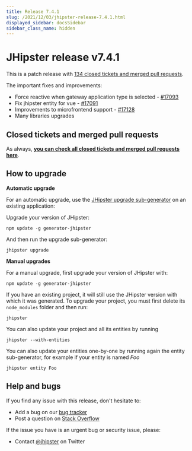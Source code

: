 ```yaml
---
title: Release 7.4.1
slug: /2021/12/03/jhipster-release-7.4.1.html
displayed_sidebar: docsSidebar
sidebar_class_name: hidden
---
```


JHipster release v7.4.1
==================

This is a patch release with [134 closed tickets and merged pull requests](https://github.com/jhipster/generator-jhipster/issues?q=milestone%3A7.4.1+is%3Aclosed).

The important fixes and improvements:
- Force reactive when gateway application type is selected - [#17093](https://github.com/jhipster/generator-jhipster/pull/17093)
- Fix jhipster entity for vue - [#17091](https://github.com/jhipster/generator-jhipster/pull/17091)
- Improvements to microfrontend support - [#17128](https://github.com/jhipster/generator-jhipster/pull/17128)
- Many libraries upgrades


Closed tickets and merged pull requests
------------
As always, __[you can check all closed tickets and merged pull requests here](https://github.com/jhipster/generator-jhipster/issues?q=milestone%3A7.4.1+is%3Aclosed)__.

How to upgrade
------------

**Automatic upgrade**

For an automatic upgrade, use the [JHipster upgrade sub-generator](/upgrading-an-application/) on an existing application:

Upgrade your version of JHipster:

```
npm update -g generator-jhipster
```

And then run the upgrade sub-generator:

```
jhipster upgrade
```

**Manual upgrades**

For a manual upgrade, first upgrade your version of JHipster with:

```
npm update -g generator-jhipster
```

If you have an existing project, it will still use the JHipster version with which it was generated.
To upgrade your project, you must first delete its `node_modules` folder and then run:

```
jhipster
```

You can also update your project and all its entities by running

```
jhipster --with-entities
```

You can also update your entities one-by-one by running again the entity sub-generator, for example if your entity is named _Foo_

```
jhipster entity Foo
```


Help and bugs
--------------

If you find any issue with this release, don't hesitate to:

- Add a bug on our [bug tracker](https://github.com/jhipster/generator-jhipster/issues?state=open)
- Post a question on [Stack Overflow](http://stackoverflow.com/tags/jhipster/info)

If the issue you have is an urgent bug or security issue, please:

- Contact [@jhipster](https://twitter.com/jhipster) on Twitter
